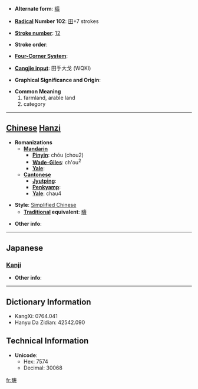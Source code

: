 * '''Alternate form''': [[疇]]

* '''[[Wiktionary:Chinese radical index| Radical]] Number 102''': [[Wiktionary:Chinese radical index 田|田]]+7 strokes

* '''[[Wiktionary:Chinese total strokes index|Stroke number]]''': [[Wiktionary:Chinese total strokes index 12|12]]

* '''Stroke order''': 

* '''[[Wiktionary:Chinese four corner index|Four-Corner System]]''': 

* '''[[Wiktionary:Chinese Cangjie index|Cangjie input]]''': 田手大戈 (WQKI)

* '''Graphical Significance and Origin''': 

* '''Common Meaning'''
*#farmland, arable land
*# category


----

== [[Chinese]] [[Hanzi]] ==

* '''Romanizations'''
** '''[[Mandarin]]'''
*** '''[[Pinyin]]''': chóu (chou2)
*** '''[[Wade-Giles]]''': ch'ou<sup>2</sup>
*** '''[[Yale]]''': 
** '''[[Cantonese]]'''
*** '''[[Jyutping]]''':
*** '''[[Penkyamp]]''': 
*** '''[[Yale]]''': chau4

* '''Style''': [[Simplified Chinese]] 
** '''[[Traditional Chinese|Traditional]] equivalent''': [[疇]]

* '''Other info''': 

----

==Japanese==
===[[Kanji]]===
{{kanji|on readings=[[ちゅう]] (chū)|kun readings=[[うね]] (une), [[たぐい]] (tagui), [[はたけ]] (hatake)}}

* '''Other info''':  

----

== Dictionary Information ==

* KangXi: 0764.041
* Hanyu Da Zidian: 42542.090

== Technical Information ==

* '''Unicode''':
** Hex: 7574
** Decimal: 30068

[[fr:畴]]